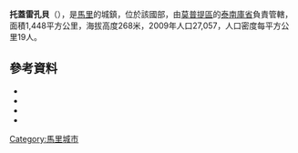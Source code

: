 '''托蓋雷孔貝'''（{{lang-fr|Togoré-Coumbé}}），是[[馬里|馬里]]的城鎮，位於該國部，由[[莫普提區|莫普提區]]的[[泰南庫省|泰南庫省]]負責管轄，面積1,448平方公里，海拔高度268米，2009年人口27,057，人口密度每平方公里19人。

==參考資料==
*{{citation | title=Plan de Sécurité Alimentaire Commune Rurale de Toguéré Combé 2006-2010 | publisher=Commissariat à la Sécurité Alimentaire, République du Mali, USAID-Mali | year=2006 | url=http://www.aec.msu.edu/fs2/mali_fd_strtgy/plans/mopti/tenenkou/psa_toguere_coumbe.pdf | language=fr | deadurl=yes | archiveurl=https://web.archive.org/web/20120913110328/http://www.aec.msu.edu/fs2/mali_fd_strtgy/plans/mopti/tenenkou/psa_toguere_coumbe.pdf | archivedate=2012年9月13日 | df= }}
*{{citation
 |url         = http://instat.gov.ml/documentation/mopti.pdf
 |publisher   = République de Mali: Institut National de la Statistique
 |title       = Resultats Provisoires RGPH 2009 (Région de Mopti)
 |language    = fr
 |deadurl     = yes
 |archiveurl  = https://www.webcitation.org/6AnaIKCNv?url=http://instat.gov.ml/documentation/mopti.pdf
 |archivedate = 2012-09-19
}}
*{{citation |title=Communes de la Région de Mopti |publisher=Ministère de l’administration territoriale et des collectivités locales, République du Mali |url=http://www.matcl.gov.ml/pdf/ComRegMopti.pdf |language=fr |deadurl=yes |archiveurl=https://www.webcitation.org/6AnaOib2H?url=http://www.matcl.gov.ml/pdf/ComRegMopti.pdf |archivedate=2012-09-19 }}
*{{citation | editor-last=Quensière | editor-first=Jacques | year=1994 | title=La pêche dans le delta central du Niger: approche pluridisciplinaire d'un système de production halieutique | publisher=ORSTOM, Karthala | place=Paris | isbn=2709912023 | url=http://horizon.documentation.ird.fr/exl-doc/pleins_textes/divers/40722.pdf | page=539 Carte VI | language=fr | accessdate=2015-07-26 | archive-date=2016-03-03 | archive-url=https://web.archive.org/web/20160303182358/http://horizon.documentation.ird.fr/exl-doc/pleins_textes/divers/40722.pdf | dead-url=yes }}

{{Coord|14|55|5|N|4|35|36|W|display=title}}

{{莫普提區}}

[[Category:馬里城市|Category:馬里城市]]


{{Mali-geo-stub}}
